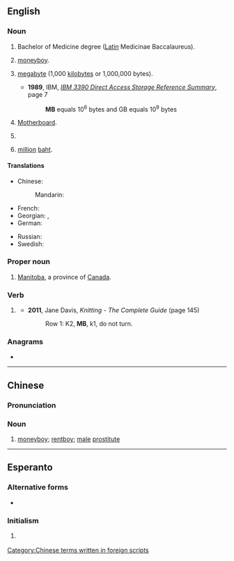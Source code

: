 {{also|Mb|mb'}}
{{character info/new|㎆}}
==English==

===Noun===
{{en-noun}}

# Bachelor of Medicine degree ([[Latin]] Medicinae Baccalaureus).
# {{lb|en|China|slang}} [[moneyboy]].
# {{lb|en|SI}} [[megabyte]] (1,000 [[kilobyte]]s or 1,000,000 bytes).
#* '''1989''', IBM, ''[http://bitsavers.informatik.uni-stuttgart.de/pdf/ibm/dasd/reference_summary/GX26-4577-0_3390_Reference_Summary_Jun89.pdf IBM 3390 Direct Access Storage Reference Summary]'', page 7
#*: '''MB''' equals 10<sup>6</sup> bytes and GB equals 10<sup>9</sup> bytes
# {{lb|en|computing}} [[motherboard|Motherboard]].
# {{lb|en|military|US}} {{initialism of|[[marine]] [[barracks]]|lang=en}}
# {{lb|en|Thailand}} [[million]] [[baht]].

====Translations====
{{trans-top|Bachelor of Medicine degree}}
{{trans-mid}}
{{trans-bottom}}

{{trans-top|moneyboy (Chinese slang)}}
* Chinese:
*: Mandarin: {{t+|cmn|MB|tr=MB}}
{{trans-mid}}
{{trans-bottom}}

{{trans-top|megabyte}}
* French: {{t+|fr|Mo}}
* Georgian: {{t|ka|მბაიტი}}, {{t|ka|მბ}}
* German: {{t|de|MB}}
{{trans-mid}}
* Russian: {{t+|ru|Мб}}
* Swedish: {{t+|sv|MB|c}}
{{trans-bottom}}

{{trans-top|motherboard}}
{{trans-mid}}
{{trans-bottom}}

===Proper noun===
{{en-proper noun}}

# [[Manitoba]], a province of [[Canada]].

===Verb===
{{en-abbr}}

# {{lb|en|knitting}} {{abbreviation of|[[make]] [[bobble]]|lang=en}}
#* '''2011''', Jane Davis, ''Knitting - The Complete Guide'' (page 145)
#*: Row 1: K2, '''MB''', k1, do not turn.

===Anagrams===
* {{anagrams|en|a=bm|B&M|BM}}

----

==Chinese==

===Pronunciation===
{{rfp|lang=zh}}

===Noun===
{{zh-noun}}

# {{lb|zh|slang}} [[moneyboy]]; [[rentboy]]; [[male]] [[prostitute]]

[[Category:Chinese terms written in foreign scripts]]

----

==Esperanto==

===Alternative forms===
* {{l|eo|MFB}}

===Initialism===
{{head|eo|initialism}}

# {{lb|eo|texting}} {{abbreviation of|mi fartas bone|mi [fartas] bone|I am well|lang=eo}}